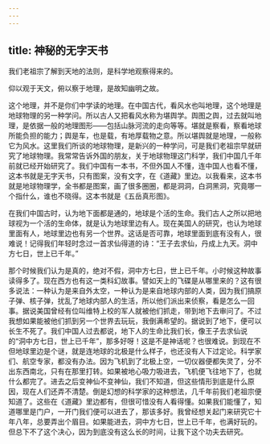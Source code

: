 ```yaml
---
---
---
```

title: 神秘的无字天书
---




我们老祖宗了解到天地的法则，是科学地观察得来的。

仰以观于天文，俯以察于地理，是故知幽明之故。

这个地理，并不是你们中学读的地理。在中国古代，看风水也叫地理，这个地理是地球物理的另一种学问。所以古人又把看风水称为堪舆学。舆图之舆，过去就叫地理，是依据一般的地理图形——包括山脉河流的走向等等。堪就是察看，察看地球所能负担的能力；舆是车，也是载，有地厚载物之意。所以堪舆就是地理，一般称它为风水。这里我们所谈的地球物理，是新兴的一种学问，可是我们老祖宗早就研究了地球物理。我常常告诉外国的朋友，关于地球物理这门科学，我们中国几千年前就已经开始研究了。我们中国有一本书，不但外国人不懂，连中国人也看不懂，这本书就是无字天书，只有图案，没有文字，在《道藏》里边。以我看来，这本书就是地球物理学，全书都是图案，画了很多圈圈，都是洞洞，白洞黑洞，究竟哪一个指什么，谁也不晓得。这本书就是《五岳真形图》。

在我们中国古时，认为地下面都是通的，地球是个活的生命。我们古人之所以把地球视为一个活的生命体，就是认为地球里边有人。现在美国人的研究，也认为地球里面有人，地球里边也有另一个世界。这话是否可靠，地球里面到底有没有人，很难说！记得我们年轻时念过一首求仙得道的诗：“王子去求仙，丹成上九天。洞中方七日，世上已千年。”

那个时候我们认为是真的，绝对不假，洞中方七日，世上已千年。小时候这种故事读得多了。现在西方也有这一类科幻故事。譬如天上的飞碟是从哪里来的？这有很多说法：一种认为是来自外太空，一种认为是来自地球内部的人类，因为我们搞原子弹、核子弹，扰乱了地球内部人的生活，所以他们派出来侦察，看是怎么一回事。据说美国曾经有位叫维特上校的军人就被他们抓走，带到地下去审问了。不过我想如果能被他们抓到另一个世界去玩玩，我倒满希望的。据说到了地下，便可以长生不死了。我们中国人过去都说，地下人的生命比我们长，像王子去求仙说的“洞中方七日，世上已千年”，那多好呀！这是不是神话呢？也很难说。到现在不但地球里边是个谜，就是连地球的北极是什么样子，也还没有人下过定论。科学家们、航空专家，都没有办法。因为飞机到了北极上空，一切仪器便都失灵了，分不出东西南北，只有在那里打转。如果被地心吸力吸进去，飞机便飞往地下了，也就什么都完了。进去之后变神仙不变神仙，我们不知道，但这些情形到底是什么原因，现在人们还弄不清楚。倒是幻想的科学家的这种想法，几千年前我们老祖宗便知道了。这些在《道藏》里边都有，但很可惜没有人看得懂。如果我们能懂了，知道哪里是门户，一开门我们便可以进去了，那该多好。我曾经想关起门来研究它十年八年，总要弄出个眉目。如果能进去，洞中方七日，世上已千年，也满好玩的。但总下不了这个决心，因为到底没有这么长的时间，让我下这个功夫去研究。